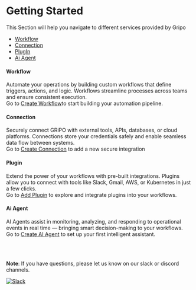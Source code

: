 # Getting Started

This Section will help you navigate to different services provided by Gripo

*  [Workflow](getting-started#workflow)
*  [Connection](getting-started#connection)
*  [PlugIn](getting-started#plugin)
*  [Ai Agent](getting-started#ai-agent)


#### Workflow

Automate your operations by building custom workflows that define triggers, actions, and logic.
Workflows streamline processes across teams and ensure consistent execution.<br/>
Go to [Create Workflow](/workflow)to start building your automation pipeline.

#### Connection
 Securely connect GRiPO with external tools, APIs, databases, or cloud platforms.
Connections store your credentials safely and enable seamless data flow between systems.<br/>
Go to [Create Connection](/connection/introduction) to add a new secure integration

#### Plugin 
Extend the power of your workflows with pre-built integrations.
Plugins allow you to connect with tools like Slack, Gmail, AWS, or Kubernetes in just a few clicks.<br/>
Go to [Add Plugin](/plugin/introduction) to explore and integrate plugins into your workflows.

#### Ai Agent
AI Agents assist in monitoring, analyzing, and responding to operational events in real time — bringing smart decision-making to your workflows.<br/>
Go to [Create AI Agent](/aiagent/introduction) to set up your first intelligent assistant.

<br/>
<br/>

<strong>Note</strong>: If you have questions, please let us know on our slack or discord channels.

[![Slack](https://img.shields.io/badge/Join%20us%20on-Slack-4A154B.svg)](https://join.slack.com/t/gripo-workspace/shared_invite/zt-29zz0iuaa-MJlNR8vjqapmSu_BqF5_aQ)